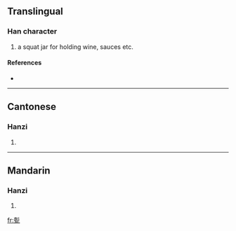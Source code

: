 ==Translingual==

===Han character===
{{Han char|rn=98|rad=瓦|as=12|sn=17|four=4271<sub>7</sub>|canj=土竹一女弓 (GHMVN)}}

# a squat jar for holding wine, sauces etc.

====References====
* {{Han ref|kx=0752.050|dkj=21596|hdz=21431.140|uh=750F|ud=29967|bh=ED72|bd=60786}}

----

==Cantonese==

===Hanzi===
{{yue-hanzi|jyut=|y=paang1, paang6}}

# {{defn|Cantonese}}

----

==Mandarin==

===Hanzi===
{{cmn-hanzi|pin=[[pèng]] ([[peng4]])|wg=p'eng<sup>4</sup>}}

# {{defn|Mandarin}}

[[fr:甏]]